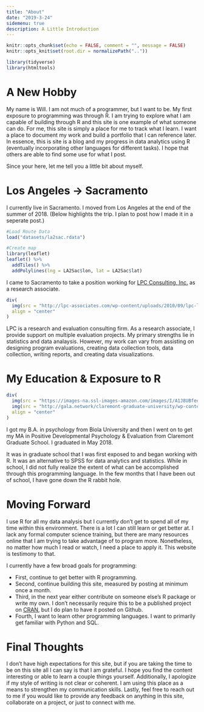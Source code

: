 ```yaml
---
title: "About"
date: "2019-3-24"
sidemenu: true
description: A Little Introduction
---
```


```r
knitr::opts_chunk$set(echo = FALSE, comment = "", message = FALSE)
knitr::opts_knit$set(root.dir = normalizePath(".."))
```

```r
library(tidyverse)
library(htmltools)
```

# A New Hobby
My name is Will.  I am not much of a programmer, but I want to be. My first exposure to programming was through R. I am trying to explore what I am capable of building through R and this site is one example of what someone can do. For me, this site is simply a place for me to track what I learn. I want a place to document my work and build a portfolio that I can reference later. 
In essence, this is site is a blog and my progress in data analytics using R (eventually incorporating other languages for different tasks). I hope that others are able to find some use for what I post. 

Since your here, let me tell you a little bit about myself. 

# Los Angeles &#8594; Sacramento

I currently live in Sacramento. I moved from Los Angeles at the end of the summer of 2018. (Below highlights the trip. I plan to post how I made it in a seperate post.)

```r
#Load Route Data
load("datasets/la2sac.rdata")

#Create map
library(leaflet)
leaflet() %>% 
  addTiles() %>% 
  addPolylines(lng = LA2Sac$lon, lat = LA2Sac$lat)
```

I came to Sacramento to take a position working for [LPC Consulting, Inc.](https://lpc-associates.com/) as a research associate.

```r
div(
  img(src = "http://lpc-associates.com/wp-content/uploads/2010/09/lpc-logo21.png", alt="LPC", style="width:200px;height;200px;"),
  align = "center"
)
```

LPC is a research and evaluation consulting firm. As a research associate, I provide support on multiple evaluation projects. My primary strengths lie in statistics and data analaysis. However, my work can vary from assisting on designing program evaluations, creating data collection tools, data collection, writing reports, and creating data visualizations. 

# My Education & Exposure to R
```r
div(
  img(src = "https://images-na.ssl-images-amazon.com/images/I/A1J8UBfeojL.png", alt="Biola", style = "width:200px;height;200px;"),
  img(src = "http://gala.network/claremont-graduate-university/wp-content/uploads/sites/7/2015/06/CGUlogo2CI.jpg", alt="CGU", style = "width:200px;height;200px;"),
  align = "center"
)
```

I got my B.A. in psychology from Biola University and then I went on to get my MA in Positive Developmental Psychology & Evaluation from Claremont Graduate School. I graduated in May 2018. 

It was in graduate school that I was first exposed to and began working with R. It was an alternative to SPSS for data analytics and statistics. While in school, I did not fully realize the extent of what can be accomplished through this programming language. In the few months that I have been out of school, I have gone down the R rabbit hole. 

# Moving Forward
I use R for all my data analysis but I currently don't get to spend all of my time within this environment. There is a lot I can still learn or get better at. I lack any formal computer science training, but there are many resources online that I am trying to take advantage of to program more. Nonetheless, no matter how much I read or watch, I need a place to apply it. This website is testimony to that. 

I currently have a few broad goals for programming:

* First, continue to get better with R programming.
* Second, continue building this site, measured by posting at minimum once a month. 
* Third, in the next year either contribute on someone else's R package or write my own. I don't necessarily require this to be a published project on [CRAN](https://cran.r-project.org/), but I do plan to have it posted on Github. 
* Fourth, I want to learn other programming languages. I want to primarily get familiar with Python and SQL. 

# Final Thoughts
I don't have high expectations for this site, but if you are taking the time to be on this site all I can say is that I am grateful. I hope you find the content interesting or able to learn a couple things yourself. Additionally, I apologize if my style of writing is not clear or coherent. I am using this place as a means to strengthen my communication skills. Lastly, feel free to reach out to me if you would like to provide any feedback on anything in this site, collaborate on a project, or just to connect with me. 
